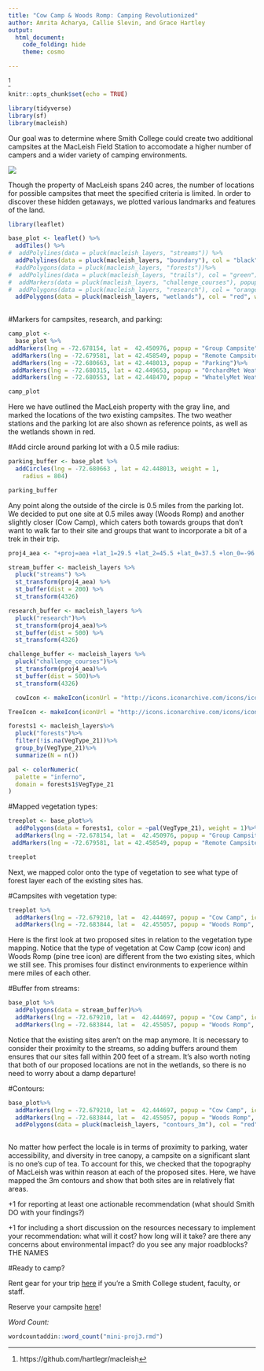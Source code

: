 ```yaml
---
title: "Cow Camp & Woods Romp: Camping Revolutionized"
author: Amrita Acharya, Callie Slevin, and Grace Hartley
output: 
  html_document:
    code_folding: hide
    theme: cosmo

---
```



^[https://github.com/hartlegr/macleish]











```r
knitr::opts_chunk$set(echo = TRUE)
```

```r
library(tidyverse)
library(sf)
library(macleish)

```

Our goal was to determine where Smith College could create two additional campsites at the MacLeish Field Station to accomodate a higher number of campers and a wider variety of camping environments.

![](https://scontent-dfw5-1.cdninstagram.com/vp/87c205f9ee98333a469cd09a180b48dd/5CEB9920/t51.2885-15/e35/42485526_1899318160377189_1335420842347152371_n.jpg?_nc_ht=scontent-dfw5-1.cdninstagram.com&se=8)





Though the property of MacLeish spans 240 acres, the number of locations for possible campsites that meet the specified criteria is limited. In order to discover these hidden getaways, we plotted various landmarks and features of the land. 


```r
library(leaflet)

base_plot <- leaflet() %>%
  addTiles() %>%
#  addPolylines(data = pluck(macleish_layers, "streams")) %>%
  addPolylines(data = pluck(macleish_layers, "boundary"), col = "black", weight = 3)%>%
  #addPolygons(data = pluck(macleish_layers, "forests"))%>%
#  addPolylines(data = pluck(macleish_layers, "trails"), col = "green")%>%
#  addMarkers(data = pluck(macleish_layers, "challenge_courses"), popup = ~cmt)%>%
#  addPolygons(data = pluck(macleish_layers, "research"), col = "orange")%>%
  addPolygons(data = pluck(macleish_layers, "wetlands"), col = "red", weight = 2)
 
```


#Markers for campsites, research, and parking:
```r
camp_plot <- 
  base_plot %>% 
addMarkers(lng = -72.678154, lat =  42.450976, popup = "Group Campsite") %>%
 addMarkers(lng = -72.679581, lat = 42.458549, popup = "Remote Campsite") %>%
 addMarkers(lng = -72.680663, lat = 42.448013, popup = "Parking")%>%
 addMarkers(lng = -72.680315, lat = 42.449653, popup = "OrchardMet Weather Station")%>%
 addMarkers(lng = -72.680553, lat = 42.448470, popup = "WhatelyMet Weather Station")

camp_plot


```
Here we have outlined the MacLeish property with the gray line, and marked the locations of the two existing campsites. The two weather stations and the parking lot are also shown as reference points, as well as the wetlands shown in red. 

#Add circle around parking lot with a 0.5 mile radius:
```r
parking_buffer <- base_plot %>%
  addCircles(lng = -72.680663 , lat = 42.448013, weight = 1,
    radius = 804)

parking_buffer

```
Any point along the outside of the circle is 0.5 miles from the parking lot. We decided to put one site at 0.5 miles away (Woods Romp) and another slightly closer (Cow Camp), which caters both towards groups that don't want to walk far to their site and groups that want to incorporate a bit of a trek in their trip. 

```r
proj4_aea <- "+proj=aea +lat_1=29.5 +lat_2=45.5 +lat_0=37.5 +lon_0=-96 +x_0=0 +y_0=0 +ellps=GRS80 +datum=NAD83 +units=m +no_defs"


```


```r
stream_buffer <- macleish_layers %>%
  pluck("streams") %>%
  st_transform(proj4_aea) %>%
  st_buffer(dist = 200) %>%
  st_transform(4326)

```


```r
research_buffer <- macleish_layers %>%
  pluck("research")%>%
  st_transform(proj4_aea)%>%
  st_buffer(dist = 500) %>%
  st_transform(4326)
```

```r
challenge_buffer <- macleish_layers %>% 
  pluck("challenge_courses")%>%
  st_transform(proj4_aea)%>%
  st_buffer(dist = 500)%>%
  st_transform(4326)
```

```r
  cowIcon <- makeIcon(iconUrl = "http://icons.iconarchive.com/icons/iconsmind/outline/128/Cow-icon.png", iconWidth = 35, iconHeight = 40)

TreeIcon <- makeIcon(iconUrl = "http://icons.iconarchive.com/icons/iconsmind/outline/128/Tree-3-icon.png", iconWidth = 40, iconHeight = 40)
```


```r
forests1 <- macleish_layers%>%
  pluck("forests")%>%
  filter(!is.na(VegType_21))%>%
  group_by(VegType_21)%>%
  summarize(N = n())

```

```r
pal <- colorNumeric(
  palette = "inferno", 
  domain = forests1$VegType_21
)
```
#Mapped vegetation types:
```r
treeplot <- base_plot%>%
  addPolygons(data = forests1, color = ~pal(VegType_21), weight = 1)%>%
  addMarkers(lng = -72.678154, lat =  42.450976, popup = "Group Campsite") %>%
 addMarkers(lng = -72.679581, lat = 42.458549, popup = "Remote Campsite")

treeplot
```
Next, we mapped color onto the type of vegetation to see what type of forest layer each of the existing sites has.

#Campsites with vegetation type:
```r
treeplot %>%
  addMarkers(lng = -72.679210, lat =  42.444697, popup = "Cow Camp", icon = cowIcon)%>%
  addMarkers(lng = -72.683844, lat =  42.455057, popup = "Woods Romp", icon = TreeIcon)

```
Here is the first look at two proposed sites in relation to the vegetation type mapping. Notice that the type of vegetation at Cow Camp (cow icon) and Woods Romp (pine tree icon) are different from the two existing sites, which we still see. This promises four distinct environments to experience within mere miles of each other.

#Buffer from streams:
```r
base_plot %>%
  addPolygons(data = stream_buffer)%>%
  addMarkers(lng = -72.679210, lat =  42.444697, popup = "Cow Camp", icon = cowIcon)%>%
  addMarkers(lng = -72.683844, lat =  42.455057, popup = "Woods Romp", icon = TreeIcon)

```
Notice that the existing sites aren't on the map anymore. It is necessary to consider their proximity to the streams, so adding buffers around them ensures that our sites fall within 200 feet of a stream. It's also worth noting that both of our proposed locations are not in the wetlands, so there is no need to worry about a damp departure!



#Contours:
```r
base_plot%>%
  addMarkers(lng = -72.679210, lat =  42.444697, popup = "Cow Camp", icon = cowIcon)%>%
  addMarkers(lng = -72.683844, lat =  42.455057, popup = "Woods Romp", icon = TreeIcon)%>%
  addPolygons(data = pluck(macleish_layers, "contours_3m"), col = "red", weight = 0.5)
  

```
No matter how perfect the locale is in terms of proximity to parking, water accessibility, and diversity in tree canopy, a campsite on a significant slant is no one's cup of tea. To account for this, we checked that the topography of MacLeish was within reason at each of the proposed sites. Here, we have mapped the 3m contours and show that both sites are in relatively flat areas. 

+1 for reporting at least one actionable recommendation (what should Smith DO with your findings?)

+1 for including a short discussion on the resources necessary to implement your recommendation:
what will it cost?
how long will it take?
are there any concerns about environmental impact?
do you see any major roadblocks?
 THE NAMES
 
#Ready to camp?

Rent gear for your trip [here](https://smithpioneers.com/sports/2017/1/31/outdoor-equipment-rental.aspx) if you're a Smith College student, faculty, or staff.

Reserve your campsite [here](https://www.smith.edu/about-smith/sustainable-smith/macleish-field-station/camping-permit)!




*Word Count:*
```r

wordcountaddin::word_count("mini-proj3.rmd")
```
